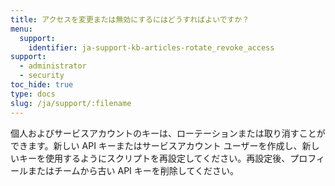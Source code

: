 ```yaml
---
title: アクセスを変更または無効にするにはどうすればよいですか？
menu:
  support:
    identifier: ja-support-kb-articles-rotate_revoke_access
support:
  - administrator
  - security
toc_hide: true
type: docs
slug: /ja/support/:filename
---
```

個人およびサービスアカウントのキーは、ローテーションまたは取り消すことができます。新しい API キーまたはサービスアカウント ユーザーを作成し、新しいキーを使用するようにスクリプトを再設定してください。再設定後、プロフィールまたはチームから古い API キーを削除してください。